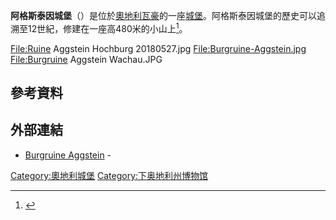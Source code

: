 {{NoteTA
|G1=Unit
}}
{{Infobox military structure
|name=阿格斯泰因城堡
|native_name=Burgruine Aggstein
|partof=
|location= [[奧地利|奧地利]][[下奧地利州|下奧地利州]][[申比赫爾-阿格斯巴赫|申比赫爾-阿格斯巴赫]]
|coordinates= {{coord|48|18|50|N|15|25|18|E|display=title, inline}}
|image=Ruine Aggstein 02.JPG
|caption=
|image2=
|caption2=
|type= [[城堡|城堡]]
|code=
|built= 12世紀
|builder=
|materials=
|height=
|used=
|demolished=
|condition= 廢墟
|ownership=
|open_to_public=
|controlledby=
|garrison=
|current_commander=
|commanders=
|occupants=
|battles=
|events=
|pushpin_map=Austria
|pushpin_mapsize= 
|pushpin_map_alt= 
|pushpin_map_caption=阿格斯泰因城堡位於奧地利的位置
}}

'''阿格斯泰因城堡'''（{{lang-de|Burgruine Aggstein}}）是位於[[奧地利|奧地利]][[瓦豪|瓦豪]]的一座[[城堡|城堡]]。阿格斯泰因城堡的歷史可以追溯至12世紀，修建在一座高480米的小山上<ref>{{Cite web |url=http://elevationmap.net/aggstein-21-3642-aggstein-austria?latlngs=%2848.313728,15.42137200000002%29 |title=Aggstein Castle Altitude and Location |access-date=2015-10-10 |archive-date=2016-12-20 |archive-url=https://web.archive.org/web/20161220131512/http://elevationmap.net/aggstein-21-3642-aggstein-austria?latlngs=%2848.313728,15.42137200000002%29 |dead-url=no }}</ref>。

<gallery>
File:Ruine Aggstein Hochburg 20180527.jpg
File:Burgruine-Aggstein.jpg
File:Burgruine Aggstein Wachau.JPG
</gallery>

==參考資料==
{{reflist}}

==外部連結==
* [http://www.ruineaggstein.at/ Burgruine Aggstein] {{Wayback|url=http://www.ruineaggstein.at/ |date=20201209164127 }} - {{de icon}}

[[Category:奧地利城堡|Category:奧地利城堡]]
[[Category:下奥地利州博物馆|Category:下奥地利州博物馆]]